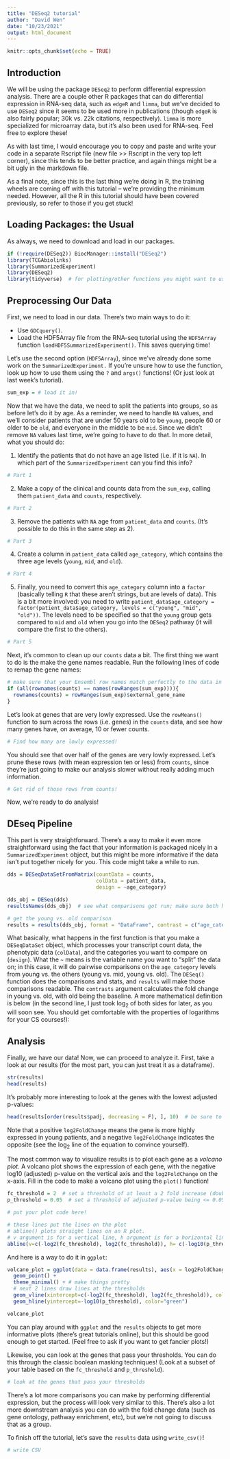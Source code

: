 ```yaml
---
title: "DESeq2 tutorial"
author: "David Wen"
date: "10/23/2021"
output: html_document
---
```


```r
knitr::opts_chunk$set(echo = TRUE)
```

## Introduction
We will be using the package `DESeq2` to perform differential expression analysis. There are a couple other R packages that can do differential expression in RNA-seq data, such as `edgeR` and `limma`, but we've decided to use `DESeq2` since it seems to be used more in publications (though `edgeR` is also fairly popular; 30k vs. 22k citations, respectively). `limma` is more specialized for microarray data, but it's also been used for RNA-seq. Feel free to explore these!

As with last time, I would encourage you to copy and paste and write your code in a separate Rscript file (new file >> Rscript in the very top left corner), since this tends to be better practice, and again things might be a bit ugly in the markdown file.

As a final note, since this is the last thing we're doing in R, the training wheels are coming off with this tutorial -- we're providing the minimum needed. However, all the R in this tutorial should have been covered previously, so refer to those if you get stuck!

## Loading Packages: the Usual

As always, we need to download and load in our packages.
```r
if (!require(DESeq2)) BiocManager::install("DESeq2")
library(TCGAbiolinks)
library(SummarizedExperiment)
library(DESeq2)
library(tidyverse)  # for plotting/other functions you might want to use
```

## Preprocessing Our Data
First, we need to load in our data. There's two main ways to do it:

* Use `GDCquery()`.
* Load the HDF5Array file from the RNA-seq tutorial using the `HDF5Array` function `loadHDF5SummarizedExperiment()`. This saves querying time!

Let's use the second option (`HDF5Array`), since we've already done some work on the `SummarizedExperiment.` If you're unsure how to use the function, look up how to use them using the `?` and `args()` functions! (Or just look at last week's tutorial).

```r
sum_exp = # load it in!
```

Now that we have the data, we need to split the patients into groups, so as before let's do it by age. As a reminder, we need to handle `NA` values, and we'll consider patients that are under 50 years old to be `young`, people 60 or older to be `old`, and everyone in the middle to be `mid`. Since we didn't remove `NA` values last time, we're going to have to do that. In more detail, what you should do:

1. Identify the patients that do not have an age listed (i.e. if it is `NA`). In which part of the `SummarizedExperiment` can you find this info?

```r
# Part 1
```

2. Make a copy of the clinical and counts data from the `sum_exp`, calling them `patient_data` and `counts`, respectively.

```r
# Part 2
```

3. Remove the patients with `NA` age from `patient_data` and `counts`. (It's possible to do this in the same step as 2).

```r
# Part 3
```

4. Create a column in `patient_data` called `age_category`, which contains the three age levels (`young`, `mid`, and `old`).

```r
# Part 4
```

5. Finally, you need to convert this `age_category` column into a `factor` (basically telling `R` that these aren't strings, but are levels of data). This is a bit more involved: you need to write `patient_data$age_category = factor(patient_data$age_category, levels = c("young", "mid", "old"))`. The levels need to be specified so that the `young` group gets compared to `mid` and `old` when you go into the `DESeq2` pathway (it will compare the first to the others).

```r
# Part 5
```

Next, it's common to clean up our `counts` data a bit. The first thing we want to do is the make the gene names readable. Run the following lines of code to remap the gene names:

```r
# make sure that your Ensembl row names match perfectly to the data in rowRanges before replacing
if (all(rownames(counts) == names(rowRanges(sum_exp)))){
  rownames(counts) = rowRanges(sum_exp)$external_gene_name
}
```

Let's look at genes that are very lowly expressed. Use the `rowMeans()` function to sum across the rows (i.e. genes) in the `counts` data, and see how many genes have, on average, 10 or fewer counts.
```r
# Find how many are lowly expressed!
```

You should see that over half of the genes are very lowly expressed. Let's prune these rows (with mean expression ten or less) from `counts`, since they're just going to make our analysis slower without really adding much information.

```r
# Get rid of those rows from counts!
```

Now, we're ready to do analysis!

## DEseq Pipeline

This part is very straightforward. There's a way to make it even more straightforward using the fact that your information is packaged nicely in a `SummarizedExperiment` object, but this might be more informative if the data isn't put together nicely for you. This code might take a while to run.
```r
dds = DESeqDataSetFromMatrix(countData = counts,
                             colData = patient_data,
                             design = ~age_category)

dds_obj = DESeq(dds)
resultsNames(dds_obj)  # see what comparisons got run; make sure both have young

# get the young vs. old comparison
results = results(dds_obj, format = "DataFrame", contrast = c("age_category", "young", "old"))
```

What basically, what happens in the first function is that you make a `DESeqDataSet` object, which processes your transcript count data, the phenotypic data (`colData`), and the categories you want to compare on (`design`). What the `~` means is the variable name you want to "split" the data on; in this case, it will do pairwise comparisons on the `age_category` levels from young vs. the others (young vs. mid, young vs. old). The `DESeq()` function does the comparisons and stats, and `results` will make those comparisons readable. The `contrasts` argument calculates the fold change in young vs. old, with old being the baseline. A more mathematical definition is below (in the second line, I just took $\log_2$ of both sides for later, as you will soon see. You should get comfortable with the properties of logarithms for your CS courses!):

\begin{align}
\text{fold change}_{x} &= \frac{\mathrm{counts}_\text{gene $x$, young}}{\mathrm{counts}_\text{gene $x$, old}} \\
\log_2 \text{fold change}_{x} &= \log_2 \mathrm{counts}_\text{gene $x$, young} - \log_2 \mathrm{counts}_\text{gene $x$, old}
\label{eq:log2fc}
\end{align}

## Analysis
Finally, we have our data! Now, we can proceed to analyze it. First, take a look at our results (for the most part, you can just treat it as a dataframe).
```r
str(results)
head(results)
```

It's probably more interesting to look at the genes with the lowest adjusted p-values:
```r
head(results[order(results$padj, decreasing = F), ], 10)  # be sure to understand what this is doing!
```

Note that a positive `log2FoldChange` means the gene is more highly expressed in young patients, and a negative `log2FoldChange` indicates the opposite (see the $\log_2$ line of the equation to convince yourself).

The most common way to visualize results is to plot each gene as a *volcano plot*. A volcano plot shows the expression of each gene, with the negative log10 (adjusted) p-value on the vertical axis and the `log2FoldChange` on the x-axis. Fill in the code to make a volcano plot using the `plot()` function!

```r
fc_threshold = 2  # set a threshold of at least a 2 fold increase (double)
p_threshold = 0.05  # set a threshold of adjusted p-value being <= 0.05

# put your plot code here!

# these lines put the lines on the plot
# abline() plots straight lines on an R plot.
# v argument is for a vertical line, h argument is for a horizontal line, col argument is color
abline(v=c(-log2(fc_threshold), log2(fc_threshold)), h= c(-log10(p_threshold)), col="green")
```

And here is a way to do it in `ggplot`:
```r

volcano_plot = ggplot(data = data.frame(results), aes(x = log2FoldChange, y = -log10(padj))) + 
  geom_point() + 
  theme_minimal() + # make things pretty
  # next 2 lines draw lines at the thresholds
  geom_vline(xintercept=c(-log2(fc_threshold), log2(fc_threshold)), color="green") + 
  geom_hline(yintercept=-log10(p_threshold), color="green")

volcano_plot
```

You can play around with `ggplot` and the `results` objects to get more informative plots (there's great tutorials online), but this should be good enough to get started. (Feel free to ask if you want to get fancier plots!)

Likewise, you can look at the genes that pass your thresholds. You can do this through the classic boolean masking techniques! (Look at a subset of your table based on the `fc_threshold` and `p_threshold`).
```r
# look at the genes that pass your thresholds
```

There's a lot more comparisons you can make by performing differential expression, but the process will look very similar to this. There's also a lot more downstream analysis you can do with the fold change data (such as gene ontology, pathway enrichment, etc), but we're not going to discuss that as a group. 

To finish off the tutorial, let's save the `results` data using `write_csv()`!

```r
# write CSV 
```
